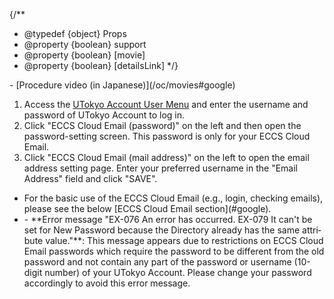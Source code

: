 
{/**
  * @typedef {object} Props
  * @property {boolean} support
  * @property {boolean} [movie]
  * @property {boolean} [detailsLink]
  */}

<If cond={props.movie}>
  - [Procedure video (in Japanese)](/oc/movies#google)
</If>

1. Access the [UTokyo Account User Menu](https://utacm.adm.u-tokyo.ac.jp/webmtn/LoginServlet) and enter the username and password of UTokyo Account to log in.
2. Click "ECCS Cloud Email (password)" on the left and then open the password-setting screen. This password is only for your ECCS Cloud Email.
3. Click "ECCS Cloud Email (mail address)" on the left to open the email address setting page. Enter your preferred username in the "Email Address" field and click "SAVE".

<ul>
  <If cond={props.detailsLink}>
    <li>For the basic use of the ECCS Cloud Email (e.g., login, checking emails), please see the below [ECCS Cloud Email section](#google).</li>
  </If>
  <li>
    <Help lang="en" support={props.support}>
      - **Error message "EX-076 An error has occurred. EX-079 It can't be set for New Password because the Directory already has the same attribute value."**: This message appears due to restrictions on ECCS Cloud Email passwords which require the password to be different from the old password and not contain any part of the password or username (10-digit number) of your UTokyo Account. Please change your password accordingly to avoid this error message.
    </Help>
  </li>
</ul>
